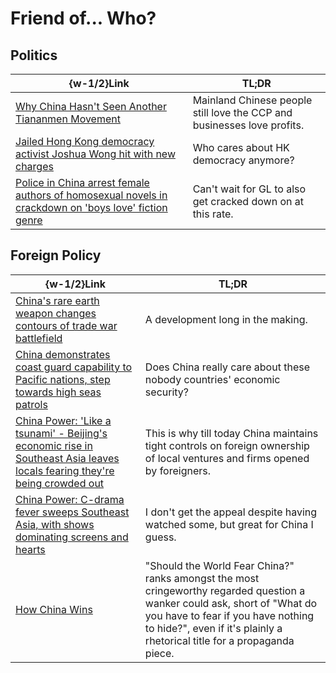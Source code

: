 #   Friend of... Who?

##  Politics

|  \{w-1/2\}Link  |  TL;DR  |
|  ----  |  ----  |
|  [Why China Hasn't Seen Another Tiananmen Movement](https://foreignpolicy.com/2025/06/04/tiananmen-june-protest-china-censorship-online)  |  Mainland Chinese people still love the CCP and businesses love profits.  | 
|  [Jailed Hong Kong democracy activist Joshua Wong hit with new charges](https://www.theguardian.com/world/2025/jun/07/jailed-hong-kong-democracy-activist-joshua-wong-hit-with-new-charges)  |  Who cares about HK democracy anymore?  | 
|  [Police in China arrest female authors of homosexual novels in crackdown on 'boys love' fiction genre](https://www.abc.net.au/news/2025-06-12/police-in-china-arrest-female-writers-over-homosexual-novels/105403258)  |  Can't wait for GL to also get cracked down on at this rate.  |

##  Foreign Policy

|  \{w-1/2\}Link  |  TL;DR  |
|  ----  |  ----  |
|  [China's rare earth weapon changes contours of trade war battlefield](https://www.reuters.com/world/china/chinas-rare-earth-weapon-changes-contours-trade-war-battlefield-2025-06-06)  |  A development long in the making.  | 
|  [China demonstrates coast guard capability to Pacific nations, step towards high seas patrols](https://www.reuters.com/en/china-demonstrates-coast-guard-capability-pacific-nations-step-towards-high-seas-2025-06-06)  |  Does China really care about these nobody countries' economic security?  | 
|  [China Power: 'Like a tsunami' - Beijing's economic rise in Southeast Asia leaves locals fearing they're being crowded out ](https://www.channelnewsasia.com/asia/china-power-timor-leste-indonesia-morowali-nickel-infrastructure-economy-5027691)  |  This is why till today China maintains tight controls on foreign ownership of local ventures and firms opened by foreigners.  | 
|  [China Power: C-drama fever sweeps Southeast Asia, with shows dominating screens and hearts](https://www.channelnewsasia.com/east-asia/china-c-dramas-soft-power-boom-southeast-asia-tourism-5056776)  |  I don't get the appeal despite having watched some, but great for China I guess.  | 
|  [How China Wins](https://www.foreignaffairs.com/reviews/how-china-wins-gewirtz)  |  "Should the World Fear China?" ranks amongst the most cringeworthy regarded question a wanker could ask, short of "What do you have to fear if you have nothing to hide?", even if it's plainly a rhetorical title for a propaganda piece.  |
